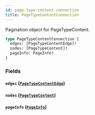 ```yaml
---
id: page-type-content-connection
title: PageTypeContentConnection
---
```



Pagination object for PageTypeContent.


```graphql
type PageTypeContentConnection {
  edges: [PageTypeContentEdge]!
  nodes: [PageTypeContent]!
  pageInfo: PageInfo!
}
```


### Fields

#### `edges` ([`PageTypeContentEdge`](/developers/demandhq-apis/demand-api/graphql/reference/objects/page-type-content-edge))




#### `nodes` ([`PageTypeContent`](/developers/demandhq-apis/demand-api/graphql/reference/objects/page-type-content))




#### `pageInfo` ([`PageInfo`](/developers/demandhq-apis/demand-api/graphql/reference/objects/page-info))






